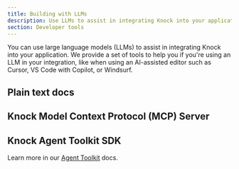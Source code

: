 ```yaml
---
title: Building with LLMs
description: Use LLMs to assist in integrating Knock into your application.
section: Developer tools
---
```


You can use large language models (LLMs) to assist in integrating Knock into your application. We provide a set of tools to help you if you're using an LLM in your integration, like when using an AI-assisted editor such as Cursor, VS Code with Copilot, or Windsurf.

## Plain text docs

## Knock Model Context Protocol (MCP) Server 

## Knock Agent Toolkit SDK

Learn more in our [Agent Toolkit](/developer-tools/agent-toolkit/overview) docs.